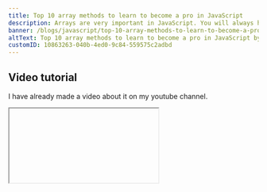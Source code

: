 ```yaml
---
title: Top 10 array methods to learn to become a pro in JavaScript
description: Arrays are very important in JavaScript. You will always have to deal with arrays. So, working with arrays efficiently is important. Today I will teach you the top 10 array methods that you should learn to become a pro in JavaScript. If you read till the end, I will teach you two extra methods.
banner: /blogs/javascript/top-10-array-methods-to-learn-to-become-a-pro-in-javascript/banner.png
altText: Top 10 array methods to learn to become a pro in JavaScript by Cules Coding. @thatanjan
customID: 10863263-040b-4ed0-9c84-559575c2adbd
---
```



## Video tutorial

I have already made a video about it on my youtube channel.

<Iframe videoID='rgpTUnfBx3U' />

Please like and subscribe to my channel. It motivates me to create more content like this.

## Source Code

<Codepen id='rNYWwLd' tab='js' />

## Top 10 method list

1.  forEach
2.  map
3.  filter
4.  reduce
5.  find
6.  findIndex
7.  some
8.  every
9.  sort
10. splice

The first 9 methods are iterative functions. Iterative simply means looping. They are also Higher order functions. Don't worry if you don't understand Higher order functions. I will teach you higher order functions and arrow functions.
If you understand them you skip that part.

Let's understand Higher order functions.

## Higher order functions

A higher order function is a function that takes other functions as parameters.

```javascript
function hof(arg) {
	console.log(arg)
}

hof('argument') // 'argument'
```

We know that we can pass anything as arguments to function calls like a number, string, boolean, etc.

But we can also pass functions as arguments.

```javascript
function hof(arg) {
	hof() // 'callback'
}

hof(() => console.log('Callback'))
```

We have just passed a function as an argument and called the argument inside the `hof` function. That's why I have put the comment inside the `hof` function body.

The function that takes another function as an argument is called a higher order function. The function that has passed as an argument is called a callback function.

That's all you need to know about higher order functions for now.

Let's understand Arrow functions

## Arrow functions (optional)

These functions are doing the same thing.

```javascript
function getSum(a, b) {
	return a + b
}

const getSum = (a, b) => {
	return a + b
}

const getSum = (a, b) => a + b

const getSum2 = a => a + 10
```

The first one is the normal function with the `function` keyword. Other functions are arrow functions. They are the same thing except arrow functions are much cleaner and easier to write and read. Also, it solves some problems of our normal functions with the `function` keyword.

If you are just returning something from the function you don't need to use curly braces and the `return` keyword.
And If you are using only one 1 parameter then you don't even have to use parentheses.

So, that's all you need to know.

## Let's understand the JavaScript array iterative methods.

We will use the following data to understand the methods.

```javascript
const users = [
	{ name: 'John', age: 30 },
	{ name: 'Mary', age: 25 },
	{ name: 'Bob', age: 20 },
	{ name: 'Mike', age: 35 },
	{ name: 'Jill', age: 32 },
	{ name: 'Jack', age: 40 },
	{ name: 'Alice', age: 45 },
	{ name: 'Julie', age: 35 },
	{ name: 'Jane', age: 20 },
	{ name: 'Liz', age: 25 },
]
```

## forEach method

If I ask you to print all the user names, how would you do that?

Most probably like this:

```javascript
for (let i = 0; i < users.length; i++) {
	const name = users[i].name
	console.log(name)
}
```

That's a lot of code. But we could do this with forEach method of JavaScript.

```javascript
// better way
users.forEach(user => {
	console.log(user.name)
})

// much better way
users.forEach(user => console.log(user.name))

// output:
// John
// Mary
// Bob
// Mike
// Jill
// Jack
// Alice
// Julie
// Jane
// Liz
```

Explanation:

1. The forEach method will run a loop over the array.
2. The callback function will be called on every single loop. And the current array item, index, and the array itself will be passed as an argument.

```javascript
users.forEach((user, index, array) => console.log(index, user.name))

// output:
// 0 John
// 1 Mary
// 2 Bob
// 3 Mike
// 4 Jill
// 5 Jack
// 6 Alice
// 7 Julie
// 8 Jane
// 9 Liz
```

Behind the scenes it works like this:

```javascript
const callback = (item, index, array) => console.log(item)

for (let i = 0; i < users.length; i++) {
	const item = users[i]

	callback(item, i, users)
}
```

It might seem confusing. Don't worry. When I was learning about this, I was also confused. If you understand the `forEach` method, the rest of them will be easy.

## map method

Let's create two new arrays of all user names and ages.

```javascript
const names = users.map(user => user.name)

const ages = users.map(user => user.age)
```

Explanation:

1. Map function creates a new array.
2. Then it works just like the forEach method. Except you have to return something from the function on each loop.
3. Whatever you will learn will be pushed to that array. In our case, it was name and age. Then the array is returned.

## filter method

Let's get all the users whose age is more than or equal to 30.

```javascript
const over30 = users.filter(user => user.age >= 30)
```

Explanation:

1. It works the same way as a map does. But instead of returning any value like number or string, you have to return a condition.
2. That condition will be run on every item of the array. If the condition is true then that item will be pushed to an array.
3. Finally the array will be returned.

## Array method chaining

You can chain method one after another in one line.

Let's see the last example again. We want to get all users over 30 but only their names.

```javascript
// normal way
const over30 = users.filter(user => user.age >= 30)
const names = over30.map(user => user.name)

// with method chaining
const over30names = users.filter(user => user.age >= 30).map(user => user.name)
```

## Warning about method chaining.

If you are handling large input, then method chaining can be inefficient. Because you have to loop over multiple times over a large number of inputs. Instead, you can use other methods.

```javascript
// with method chaining
const over30names = users.filter(user => user.age >= 30).map(user => user.name)

// with foreach loop
const over30names = []

users.forEach(user => {
	if (user.age >= 30) over30names.push(user.name)
})
```

## reduce method

This one is a little bit different.
Let's get the total age of all the users.

```javascript
let totalAge = 0

users.forEach(user => {
	totalAge += user.age
})
```

With reduce method:

```javascript
const totalAge = users.reduce((total, user) => total + user.age, 0)
```

Explanation:

1. `reduce` take two arguments.
    - Callback
    - initialValue
2. In the callback function, `total` is the first argument. When `reduce` will run the first time `total` value would be the initial value.
3. Then you have to return something from the callback. Whatever you will return will be passed as the total for the next loop. And it will keep going on.
4. On the last loop, the `total` will be returned from the `reduce` method.

`reduce` method behind the scene:

```javascript
const callback = (total, item) => total + item.age

let total = 0

for (let i = 0; i < users.length; i++) {
	total += callback(total, users[i])
}
```

## find method

Find the first user with the name 'John'

```javascript
const findUser = users.find(user => user.name === 'John')
```

Explanation:

1. Similar to `filter`. Except it will return the first item that matches the condition and the loop will be stopped.
2. If no item is matched, then `undefined` will be returned.

## findIndex

Find the index of the first user with the name 'John'

```javascript
const findIndex = users.findIndex(user => user.name === 'Jane')
```

Explanation:

1. Similar to `findIndex`. Except it will return the index that matches the condition and the loop will be stopped.

## some

Check if there is any user with the name 'Mike'

```javascript
const someUser = users.some(user => user.name === 'Mike')
```

Explanation:

1. It will check if any item matches the condition.
2. Return value is boolean

## every

Check if all users are adult

```javascript
const everyUser = users.every(user => user.age >= 18)
```

Explanation:

1. Similar to `some`. But it will run the condition on every loop. If any item doesn't match the condition, then loop will be stopped. 
2. Return value is boolean

## sort

Sort the users by their age.

```javascript
const sortUsers = users.sort((a, b) => a.age - b.age) // sort users by age
const sortUsersDesc = users.sort((a, b) => b.age - a.age) // sort users by age in descending order
```

Explanation::

1. When the sort() function compares two values, it sends the values to the compare function and sorts the values according to the returned (negative, zero, positive) value.

2. If the result is negative a is sorted before b. If the result is positive b is sorted before a. If the result is 0 no changes are done with the sort order of the two values.

## splice method

```javascript
users.splice(2, 0, { name: 'Jenny', age: 45 }) // add new user at index 2

const removedUsers = users.splice(2, 1) // remove user at index 2 and returned
```

Explanation:

1. `splice` method is really helpful. You can add or remove items at any index.
2. At the first argument we have to pass the index from where we want to do operations.
3. 2nd argument is for how many items you want to remove from the array.
4. Then you can pass as many arguments as you want. They will be added to the given index.
5. If you remove any item, then it will be removed from the function as an array.

These are the top 10 array methods you should know. Now it is time for bonus methods.

## slice method

```javascript
const sliceUsers = users.slice(2, 5) // slice users from index 2 to index 5
```

Explanation:

1. `slice` method returns a portion of the array.
2. The First argument is the starting index. The last argument is for the ending index. But it will include that index item.
3. For instance, if we pass `2` and `5` then the return array will include `[2,3,4]`.

## concat method

```javascript
const concatUsers = users.concat([{ name: 'Jenny', age: 45 }])
```

Explanation:

1. `concat` method joins two or more arrays.
2. It will create a new array and will be returned.

